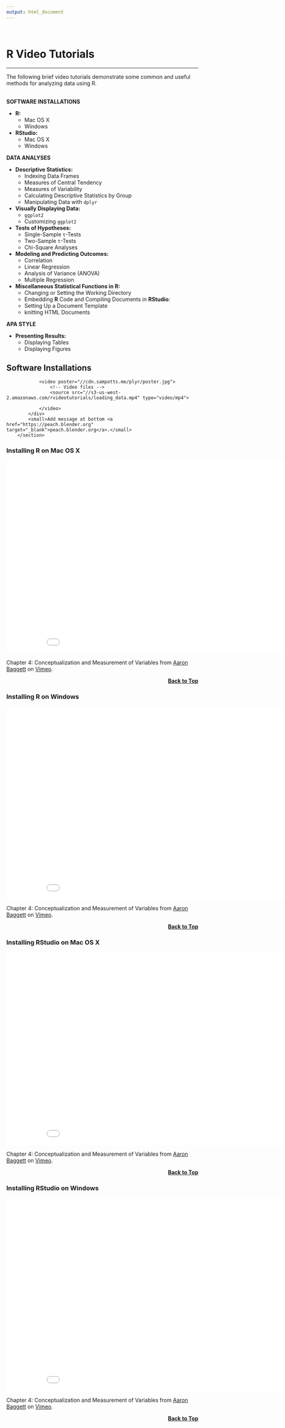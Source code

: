 ```yaml
---
output: html_document
---
```

<br>
<h1 id="top"><strong> R Video Tutorials </strong></h1>

***

The following brief video tutorials demonstrate some common and useful methods for analyzing data using R.
<br>
<br>

**SOFTWARE INSTALLATIONS**

- **R:**
    - Mac OS X
    - Windows

- **RStudio:**
    - Mac OS X
    - Windows

**DATA ANALYSES**

- **Descriptive Statistics:**
    - Indexing Data Frames
    - Measures of Central Tendency
    - Measures of Variability
    - Calculating Descriptive Statistics by Group
    - Manipulating Data with `dplyr`

- **Visually Displaying Data:**
    - `ggplot2`
    - Customizing `ggplot2`

- **Tests of Hypotheses:**
    - Single-Sample `t`-Tests
    - Two-Sample `t`-Tests
    - Chi-Square Analyses

- **Modeling and Predicting Outcomes:**
    - Correlation
    - Linear Regression
    - Analysis of Variance (ANOVA)
    - Multiple Regression

- **Miscellaneous Statistical Functions in R:**
    - Changing or Setting the Working Directory
    - Embedding **R** Code and Compiling Documents in **RStudio**:
    - Setting Up a Document Template
    - knitting HTML Documents

**APA STYLE**

- **Presenting Results:**
    - Displaying Tables
    - Displaying Figures

## Software Installations

<link rel="stylesheet" href="dist/css/plyr.css">
		<section class="example-video">
			<div class="player">
				<video poster="//cdn.sampotts.me/plyr/poster.jpg">
					<!-- Video files -->
					<source src="//s3-us-west-2.amazonaws.com/rvideotutorials/loading_data.mp4" type="video/mp4">

				</video>
			</div>
			<small>Add message at bottom <a href="https://peach.blender.org" target="_blank">peach.blender.org</a>.</small>
		</section>

### Installing R on Mac OS X
<iframe src="//player.vimeo.com/video/119649710?title=0&byline=0&portrait=0" width="900" height="506" frameborder="0" webkitallowfullscreen mozallowfullscreen allowfullscreen></iframe> <p>Chapter 4: Conceptualization and Measurement of Variables from <a href="https://vimeo.com/baggett">Aaron Baggett</a> on <a href="https://vimeo.com">Vimeo</a>.</p> <p></p>

<p align="right">
  <a href="#top"><b>Back to Top</b></a>
</p>

### Installing R on Windows
<iframe src="//player.vimeo.com/video/119649710?title=0&byline=0&portrait=0" width="900" height="506" frameborder="0" webkitallowfullscreen mozallowfullscreen allowfullscreen></iframe> <p>Chapter 4: Conceptualization and Measurement of Variables from <a href="https://vimeo.com/baggett">Aaron Baggett</a> on <a href="https://vimeo.com">Vimeo</a>.</p> <p></p>

<p align="right">
  <a href="#top"><b>Back to Top</b></a>
</p>

### Installing RStudio on Mac OS X
<iframe src="//player.vimeo.com/video/119649710?title=0&byline=0&portrait=0" width="900" height="506" frameborder="0" webkitallowfullscreen mozallowfullscreen allowfullscreen></iframe> <p>Chapter 4: Conceptualization and Measurement of Variables from <a href="https://vimeo.com/baggett">Aaron Baggett</a> on <a href="https://vimeo.com">Vimeo</a>.</p> <p></p>

<p align="right">
  <a href="#top"><b>Back to Top</b></a>
</p>

### Installing RStudio on Windows
<iframe src="//player.vimeo.com/video/119649710?title=0&byline=0&portrait=0" width="900" height="506" frameborder="0" webkitallowfullscreen mozallowfullscreen allowfullscreen></iframe> <p>Chapter 4: Conceptualization and Measurement of Variables from <a href="https://vimeo.com/baggett">Aaron Baggett</a> on <a href="https://vimeo.com">Vimeo</a>.</p> <p></p>

<p align="right">
  <a href="#top"><b>Back to Top</b></a>
</p>




































